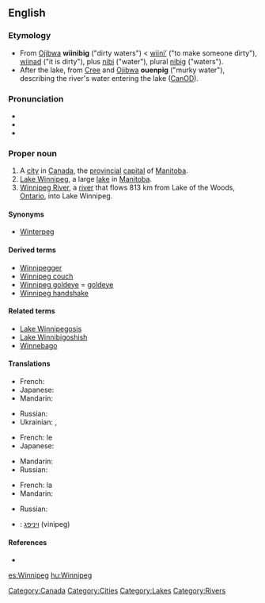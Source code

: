 {{wikipedia|Winnipeg, Manitoba}}
==English==

===Etymology===
* From [[Ojibwa]] '''wiinibig''' ("dirty waters") < [[wiini'|wiini’]] ("to make someone dirty"), [[wiinad]] ("it is dirty"), plus [[nibi]] ("water"), plural [[nibi|nibig]] ("waters").
* After the lake, from [[Cree]] and [[Ojibwa]] '''ouenpig''' ("murky water"), describing the river's water entering the lake ([[CanOD]]).

===Pronunciation===
* {{IPA|/ˈwɪnəˈpɛg/}}
* {{hyphenation|Win|ni|peg}}
* {{audio|en-ca-Winnipeg.ogg|Audio (CA)}}

===Proper noun===
{{en-proper noun}}

# A [[city]] in [[Canada]],  the [[provincial]] [[capital]] of [[Manitoba]].
# [[Lake Winnipeg]], a large [[lake]] in [[Manitoba]].
# [[Winnipeg River]], a [[river]] that flows 813 km from Lake of the Woods, [[Ontario]], into Lake Winnipeg.

====Synonyms====
* [[Winterpeg]] {{qualifier|jocular}}

====Derived terms====
* [[Winnipegger]]
* [[Winnipeg couch]]
* [[Winnipeg goldeye]] = [[goldeye]]
* [[Winnipeg handshake]]

====Related terms====
* [[Lake Winnipegosis]]
* [[Lake Winnibigoshish]]
* [[Winnebago]]

====Translations====
{{trans-top|capital of Manitoba}}
* French: {{t-|fr|Winnipeg}}
* Japanese: {{t-|ja|ウィニペグ|tr=winipegu}}
* Mandarin: {{zh-tsp|溫尼伯|温尼伯|Wēnníbó}}
{{trans-mid}}
* Russian: {{t|ru|Виннипег|m|tr=Vínnip'eg}}
* Ukrainian: {{t-|uk|Вінніпег|m|tr=Vinnipeh|xs=Ukrainian}}, {{t-|uk|Вінніпеґ|m|tr=Vinnipeg|xs=Ukrainian}}
{{trans-bottom}}

{{trans-top|lake}}
* French: le {{t-|fr|lac Winnipeg|m}}
* Japanese: {{t-|ja|ウィニペグ湖|tr=winipegu-ko}}
{{trans-mid}}
* Mandarin: {{zh-tsp|溫尼伯湖|温尼伯湖|Wēnníbó Hú}}
* Russian: {{t|ru|Виннипег|m|tr=Vínnip'eg}}
{{trans-bottom}}

{{trans-top|river}}
* French: la {{t-|fr|rivière Winnipeg|f}}
* Mandarin: {{zh-tsp|溫尼伯河|温尼伯河|Wēnníbó Hé}}
{{trans-mid}}
* Russian: {{t|ru|Виннипег|m|tr=Vínnip'eg}}
{{trans-bottom}}

{{checktrans-top}}
* {{ttbc|Hebrew}}: [[ויניפג]]  (vinipeg)
{{checktrans-mid}}
{{checktrans-bottom}}

====References====
* {{R:Canadian Oxford 2004}}

[[Category:Canada]]
[[Category:Cities]]
[[Category:Lakes]]
[[Category:Rivers]]

[[es:Winnipeg]]
[[hu:Winnipeg]]